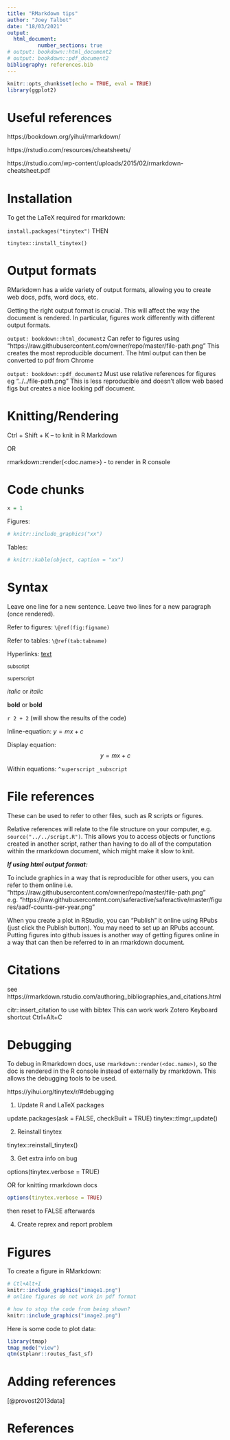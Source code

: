```yaml
---
title: "RMarkdown tips"
author: "Joey Talbot"
date: "18/03/2021"
output:
  html_document:
          number_sections: true
# output: bookdown::html_document2
# output: bookdown::pdf_document2
bibliography: references.bib
---
```


```r
knitr::opts_chunk$set(echo = TRUE, eval = TRUE)
library(ggplot2)
```

# Useful references

https://bookdown.org/yihui/rmarkdown/

https://rstudio.com/resources/cheatsheets/

https://rstudio.com/wp-content/uploads/2015/02/rmarkdown-cheatsheet.pdf

# Installation
 
To get the LaTeX required for rmarkdown:

`install.packages("tinytex")` THEN

`tinytex::install_tinytex()`

# Output formats

RMarkdown has a wide variety of output formats, allowing you to create web docs, pdfs, word docs, etc.
 
Getting the right output format is crucial. 
This will affect the way the document is rendered.
In particular, figures work differently with different output formats.

`output: bookdown::html_document2`
Can refer to figures using "https://raw.githubusercontent.com/owner/repo/master/file-path.png"
This creates the most reproducible document.
The html output can then be converted to pdf from Chrome

`output: bookdown::pdf_document2`
Must use relative references for figures eg "../../file-path.png"
This is less reproducible and doesn't allow web based figs but creates a nice looking pdf document.

# Knitting/Rendering

Ctrl + Shift + K – to knit in R Markdown

OR 

rmarkdown::render(<doc.name>) - to render in R console

# Code chunks

```r
x = 1
```

Figures:
```r
# knitr::include_graphics("xx")
```
 
Tables:
```r
# knitr::kable(object, caption = "xx")
```

# Syntax

Leave one line for a new sentence.
Leave two lines for a new paragraph (once rendered).
 
Refer to figures: `\@ref(fig:figname)`

Refer to tables: `\@ref(tab:tabname)`

Hyperlinks:
[text](link)

~subscript~

^superscript^

_italic_ or *italic*

__bold__ or **bold**

`r 2 + 2` (will show the results of the code)

Inline-equation:
$y = mx + c$

Display equation:
$$y = mx + c$$

Within equations:
`^superscript`
`_subscript`

# File references

These can be used to refer to other files, such as R scripts or figures.

Relative references will relate to the file structure on your computer, e.g.
`source("../../script.R")`.
This allows you to access objects or functions created in another script, rather than having to do all of the computation within the rmarkdown document, which might make it slow to knit.

**_If using html output format:_**

To include graphics in a way that is reproducible for other users, you can refer to them online i.e.
"https://raw.githubusercontent.com/owner/repo/master/file-path.png"
e.g. "https://raw.githubusercontent.com/saferactive/saferactive/master/figures/aadf-counts-per-year.png"

When you create a plot in RStudio, you can "Publish" it online using RPubs (just click the Publish button).
You may need to set up an RPubs account.
Putting figures into github issues is another way of getting figures online in a way that can then be referred to in an rmarkdown document.

# Citations

see https://rmarkdown.rstudio.com/authoring_bibliographies_and_citations.html

citr::insert_citation to use with bibtex
This can work work Zotero
Keyboard shortcut Ctrl+Alt+C

# Debugging

To debug in Rmarkdown docs, use `rmarkdown::render(<doc.name>)`, so the doc is rendered in the R console instead of externally by rmarkdown.
This allows the debugging tools to be used.
 
https://yihui.org/tinytex/r/#debugging

1) Update R and LaTeX packages

update.packages(ask = FALSE, checkBuilt = TRUE)
tinytex::tlmgr_update()

2) Reinstall tinytex

tinytex::reinstall_tinytex()

3) Get extra info on bug

options(tinytex.verbose = TRUE)

OR for knitting rmarkdown docs

```r
options(tinytex.verbose = TRUE)
```

then reset to FALSE afterwards

4) Create reprex and report problem

# Figures

To create a figure in RMarkdown:

```r
# Ctl+Alt+I
knitr::include_graphics("image1.png")
# online figures do not work in pdf format
```

```r
# how to stop the code from being shown?
knitr::include_graphics("image2.png")
```

Here is some code to plot data:

```r
library(tmap)
tmap_mode("view")
qtm(stplanr::routes_fast_sf)
```

# Adding references

[@provost2013data]

# References



